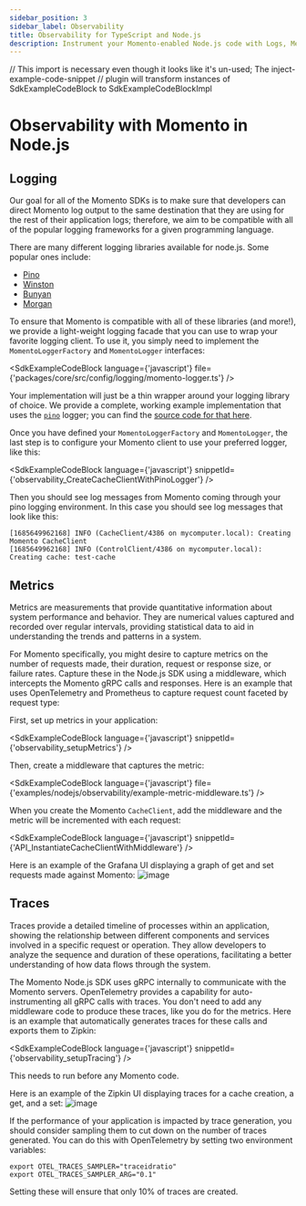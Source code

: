 ```yaml
---
sidebar_position: 3
sidebar_label: Observability
title: Observability for TypeScript and Node.js
description: Instrument your Momento-enabled Node.js code with Logs, Metrics, and Traces
---
```


// This import is necessary even though it looks like it's un-used; The inject-example-code-snippet
// plugin will transform instances of SdkExampleCodeBlock to SdkExampleCodeBlockImpl

# Observability with Momento in Node.js

## Logging

Our goal for all of the Momento SDKs is to make sure that developers can direct Momento log output to the same destination that they are using for the rest of their application logs; therefore, we aim to be compatible with all of the popular logging frameworks for a given programming language.

There are many different logging libraries available for node.js. Some popular ones include:

- [Pino](https://github.com/pinojs/pino)
- [Winston](https://github.com/winstonjs/winston)
- [Bunyan](https://github.com/trentm/node-bunyan)
- [Morgan](https://github.com/expressjs/morgan)

To ensure that Momento is compatible with all of these libraries (and more!), we provide a light-weight logging facade that you can use to wrap your favorite logging client. To use it, you simply need to implement the `MomentoLoggerFactory` and `MomentoLogger` interfaces:

<SdkExampleCodeBlock language={'javascript'} file={'packages/core/src/config/logging/momento-logger.ts'} />

Your implementation will just be a thin wrapper around your logging library of choice. We provide a complete, working example implementation that uses the [`pino`](https://github.com/pinojs/pino) logger; you can find the [source code for that here](https://github.com/momentohq/client-sdk-javascript/blob/main/examples/nodejs/observability/pino-logger.ts).

Once you have defined your `MomentoLoggerFactory` and `MomentoLogger`, the last step is to configure your Momento client to use your preferred logger, like this:

<SdkExampleCodeBlock language={'javascript'} snippetId={'observability_CreateCacheClientWithPinoLogger'} />

Then you should see log messages from Momento coming through your pino logging environment. In this case you should see log messages that look like this:

```
[1685649962168] INFO (CacheClient/4386 on mycomputer.local): Creating Momento CacheClient
[1685649962168] INFO (ControlClient/4386 on mycomputer.local): Creating cache: test-cache
```

## Metrics
Metrics are measurements that provide quantitative information about system performance and behavior. They are numerical values captured and recorded over regular intervals, providing statistical data to aid in understanding the trends and patterns in a system.

For Momento specifically, you might desire to capture metrics on the number of requests made, their duration, request or response size, or failure rates. Capture these in the Node.js SDK using a middleware, which intercepts the Momento gRPC calls and responses. Here is an example that uses OpenTelemetry and Prometheus to capture request count faceted by request type:

First, set up metrics in your application:

<SdkExampleCodeBlock language={'javascript'} snippetId={'observability_setupMetrics'} />

Then, create a middleware that captures the metric:

<SdkExampleCodeBlock language={'javascript'} file={'examples/nodejs/observability/example-metric-middleware.ts'} />

When you create the Momento `CacheClient`, add the middleware and the metric will be incremented with each request:

<SdkExampleCodeBlock language={'javascript'} snippetId={'API_InstantiateCacheClientWithMiddleware'} />

Here is an example of the Grafana UI displaying a graph of get and set requests made against Momento:
![image](./images/grafana_screenshot.png)

## Traces
Traces provide a detailed timeline of processes within an application, showing the relationship between different components and services involved in a specific request or operation. They allow developers to analyze the sequence and duration of these operations, facilitating a better understanding of how data flows through the system.

The Momento Node.js SDK uses gRPC internally to communicate with the Momento servers. OpenTelemetry provides a capability for auto-instrumenting all gRPC calls with traces. You don't need to add any middleware code to produce these traces, like you do for the metrics. Here is an example that automatically generates traces for these calls and exports them to Zipkin:

<SdkExampleCodeBlock language={'javascript'} snippetId={'observability_setupTracing'} />

This needs to run before any Momento code.

Here is an example of the Zipkin UI displaying traces for a cache creation, a get, and a set:
![image](./images/zipkin_screenshot.png)

If the performance of your application is impacted by trace generation, you should consider sampling them to cut down on the number of traces generated. You can do this with OpenTelemetry by setting two environment variables:

```cli
export OTEL_TRACES_SAMPLER="traceidratio"
export OTEL_TRACES_SAMPLER_ARG="0.1"
```
Setting these will ensure that only 10% of traces are created.

